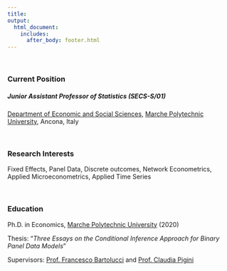 ```yaml
---
title:
output: 
  html_document:
    includes:
      after_body: footer.html
---
```

<p>&nbsp;</p>



### **Current Position**

##### **Junior Assistant Professor** of **Statistics** (SECS-S/01)
[Department of Economic and Social Sciences](https://www.dises.univpm.it/){target="_blank"}, [Marche Polytechnic University](https://www.univpm.it/Entra/){target="_blank"}, Ancona, Italy
    


<p>&nbsp;</p>

### **Research Interests**

Fixed Effects, Panel Data, Discrete outcomes, Network Econometrics, Applied Microeconometrics, Applied Time Series

<p>&nbsp;</p>

### **Education**

Ph.D. in Economics, [Marche Polytechnic University](https://www.univpm.it/Entra/){target="_blank"} (2020)
    
Thesis: “*Three Essays on the Conditional Inference Approach for Binary Panel Data Models*”
 
Supervisors: [Prof. Francesco Bartolucci](https://sites.google.com/site/bartstatistics/){target="_blank"} and [Prof. Claudia Pigini](https://www.univpm.it/Entra/Economia_7/docname/idsel/725/docname/CLAUDIA%20PIGINI){target="_blank"}

